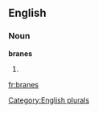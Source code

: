 ==English==

===Noun===
'''branes'''

# {{plural of|[[brane]]}}

[[Category:English plurals]]

[[fr:branes]]